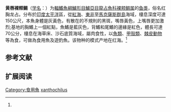 {{Speciesbox
| name = 黄唇裸颊鲷
| status = NE
| status_system = IUCN3.1
| image = Lethrinus xanthochilus JNC1773.JPG
| genus = Lethrinus
| species = xanthochilus
| authority = Klunzinger, 1870<ref name='id7485'>{{cite web| url =http://www.bioinfo.cn/db05/BjdwSpecies.php?action=view&id=7485| title =黄唇裸颊鲷| work =中国动物物种编目数据库| publisher =中国科学院微生物研究所| author =中国科学院动物研究所| accessdate =2009-04-16| deadurl =yes| archiveurl =https://web.archive.org/web/20160305013512/http://www.bioinfo.cn/db05/BjdwSpecies.php?action=view&id=7485| archivedate =2016-03-05}}</ref>
| synonyms = *''Lethrinella xanthocheilus''<br /><small>Klunzinger, 1870</small>
*''Lethrinella xanthochila''<br /><small>Klunzinger, 1870</small>
*''Lethrinus xanthocheilus''<br /><small>Klunzinger, 1870</small>
}}

'''黄唇裸颊鲷'''（[[学名|学名]]：{{lang|la|''Lethrinus xanthochilus''}}）为[[輻鰭魚綱|輻鰭魚綱]][[鱸形目|鱸形目]][[鱸亞目|鱸亞目]][[龍占魚科|龍占魚科]][[裸颊鲷属|裸颊鲷属]]的[[鱼类|鱼类]]，俗名红胸龙占。分布於[[印度|印度]][[太平洋|太平洋]]區，從[[紅海|紅海]]、[[東非|東非]]至[[馬克薩斯群島|馬克薩斯群島]]海域，棲息深度可達150公尺，本魚身體是灰黃色，有散在的不規則的黑斑，嘴唇黃色，上嘴唇更加激烈;基地的胸鰭上一個紅點，魚鰭是藍灰色，背鰭和尾鰭的邊緣是紅色，體長可達70公分，棲息在海草床、沙石底質海域，屬肉食性，以[[魚類|魚類]]、[[甲殼類|甲殼類]]、[[棘皮動物|棘皮動物]]等為食，可做為食用魚及遊釣魚。该物种的模式产地在红海。<ref name='id7485'/>

== 参考文献 ==
{{reflist}}

== 扩展阅读 ==
{{refbegin}}
{{wikispecies-inline|Lethrinus xanthochilus|黄唇裸颊鲷}}
{{refend}}
{{Taxonbar|from=Q3768199}}

[[Category:食用魚|Category:食用魚]]
[[Category:裸颊鲷属|xanthochilus]]


{{鲈形目小作品}}